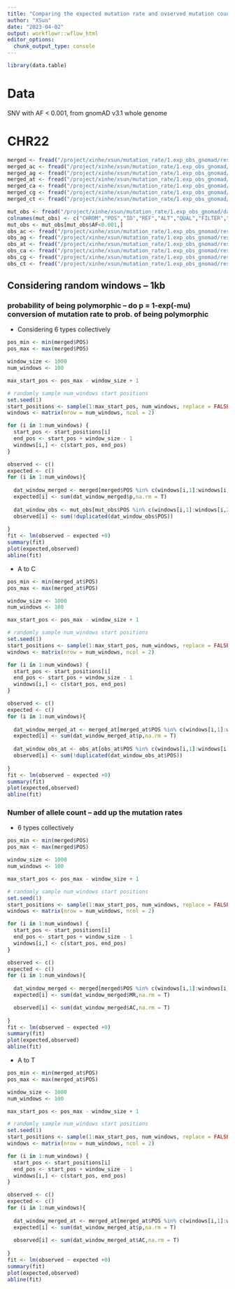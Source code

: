 ```yaml
---
title: "Comparing the expected mutation rate and ovserved mutation counts -- random windows"
author: "XSun"
date: "2023-04-02"
output: workflowr::wflow_html
editor_options:
  chunk_output_type: console
---
```


```r
library(data.table)
```

# Data

SNV with AF < 0.001, from gnomAD v3.1 whole genome 

# CHR22

```r
merged <- fread("/project/xinhe/xsun/mutation_rate/1.exp_obs_gnomad/results/exp_merged_rare_chr22.csv")
merged_ac <- fread("/project/xinhe/xsun/mutation_rate/1.exp_obs_gnomad/results/exp_merged_ac_rare_chr22.csv")
merged_ag <- fread("/project/xinhe/xsun/mutation_rate/1.exp_obs_gnomad/results/exp_merged_ag_rare_chr22.csv")
merged_at <- fread("/project/xinhe/xsun/mutation_rate/1.exp_obs_gnomad/results/exp_merged_at_rare_chr22.csv")
merged_ca <- fread("/project/xinhe/xsun/mutation_rate/1.exp_obs_gnomad/results/exp_merged_ca_rare_chr22.csv")
merged_cg <- fread("/project/xinhe/xsun/mutation_rate/1.exp_obs_gnomad/results/exp_merged_cg_rare_chr22.csv")
merged_ct <- fread("/project/xinhe/xsun/mutation_rate/1.exp_obs_gnomad/results/exp_merged_ct_rare_chr22.csv")

mut_obs <- fread("/project/xinhe/xsun/mutation_rate/1.exp_obs_gnomad/data/chr22.SNV.txt")
colnames(mut_obs) <- c("CHROM","POS","ID","REF","ALT","QUAL","FILTER","AN","AC","AF")
mut_obs <- mut_obs[mut_obs$AF<0.001,]
obs_ac <- fread("/project/xinhe/xsun/mutation_rate/1.exp_obs_gnomad/results/obs_ac_rare_chr22.csv")
obs_ag <- fread("/project/xinhe/xsun/mutation_rate/1.exp_obs_gnomad/results/obs_ag_rare_chr22.csv")
obs_at <- fread("/project/xinhe/xsun/mutation_rate/1.exp_obs_gnomad/results/obs_at_rare_chr22.csv")
obs_ca <- fread("/project/xinhe/xsun/mutation_rate/1.exp_obs_gnomad/results/obs_ca_rare_chr22.csv")
obs_cg <- fread("/project/xinhe/xsun/mutation_rate/1.exp_obs_gnomad/results/obs_cg_rare_chr22.csv")
obs_ct <- fread("/project/xinhe/xsun/mutation_rate/1.exp_obs_gnomad/results/obs_ct_rare_chr22.csv")
```

## Considering random windows -- 1kb

### probability of being polymorphic -- do p = 1-exp(-mu) conversion of mutation rate to prob. of being polymorphic

- Considering 6 types collectively

```r
pos_min <- min(merged$POS)
pos_max <- max(merged$POS)

window_size <- 1000
num_windows <- 100

max_start_pos <- pos_max - window_size + 1

# randomly sample num_windows start positions
set.seed(1)
start_positions <- sample(1:max_start_pos, num_windows, replace = FALSE)
windows <- matrix(nrow = num_windows, ncol = 2)

for (i in 1:num_windows) {
  start_pos <- start_positions[i]
  end_pos <- start_pos + window_size - 1
  windows[i,] <- c(start_pos, end_pos)
}

observed <- c()
expected <- c()
for (i in 1:num_windows){
  
  dat_window_merged <- merged[merged$POS %in% c(windows[i,1]:windows[i,2]),]
  expected[i] <- sum(dat_window_merged$p,na.rm = T)
  
  dat_window_obs <- mut_obs[mut_obs$POS %in% c(windows[i,1]:windows[i,2]),]
  observed[i] <- sum(!duplicated(dat_window_obs$POS))
  
}
fit <- lm(observed ~ expected +0)
summary(fit)
plot(expected,observed)
abline(fit)
```


- A to C

```r
pos_min <- min(merged_at$POS)
pos_max <- max(merged_at$POS)

window_size <- 1000
num_windows <- 100

max_start_pos <- pos_max - window_size + 1

# randomly sample num_windows start positions
set.seed(1)
start_positions <- sample(1:max_start_pos, num_windows, replace = FALSE)
windows <- matrix(nrow = num_windows, ncol = 2)

for (i in 1:num_windows) {
  start_pos <- start_positions[i]
  end_pos <- start_pos + window_size - 1
  windows[i,] <- c(start_pos, end_pos)
}

observed <- c()
expected <- c()
for (i in 1:num_windows){
  
  dat_window_merged_at <- merged_at[merged_at$POS %in% c(windows[i,1]:windows[i,2]),]
  expected[i] <- sum(dat_window_merged_at$p,na.rm = T)
  
  dat_window_obs_at <- obs_at[obs_at$POS %in% c(windows[i,1]:windows[i,2]),]
  observed[i] <- sum(!duplicated(dat_window_obs_at$POS))
  
}
fit <- lm(observed ~ expected +0)
summary(fit)
plot(expected,observed)
abline(fit)
```



### Number of allele count -- add up the mutation rates

- 6 types collectively

```r

pos_min <- min(merged$POS)
pos_max <- max(merged$POS)

window_size <- 1000
num_windows <- 100

max_start_pos <- pos_max - window_size + 1

# randomly sample num_windows start positions
set.seed(1)
start_positions <- sample(1:max_start_pos, num_windows, replace = FALSE)
windows <- matrix(nrow = num_windows, ncol = 2)

for (i in 1:num_windows) {
  start_pos <- start_positions[i]
  end_pos <- start_pos + window_size - 1
  windows[i,] <- c(start_pos, end_pos)
}

observed <- c()
expected <- c()
for (i in 1:num_windows){
  
  dat_window_merged <- merged[merged$POS %in% c(windows[i,1]:windows[i,2]),]
  expected[i] <- sum(dat_window_merged$MR,na.rm = T)

  observed[i] <- sum(dat_window_merged$AC,na.rm = T)
  
}
fit <- lm(observed ~ expected +0)
summary(fit)
plot(expected,observed)
abline(fit)
```


- A to T


```r
pos_min <- min(merged_at$POS)
pos_max <- max(merged_at$POS)

window_size <- 1000
num_windows <- 100

max_start_pos <- pos_max - window_size + 1

# randomly sample num_windows start positions
set.seed(1)
start_positions <- sample(1:max_start_pos, num_windows, replace = FALSE)
windows <- matrix(nrow = num_windows, ncol = 2)

for (i in 1:num_windows) {
  start_pos <- start_positions[i]
  end_pos <- start_pos + window_size - 1
  windows[i,] <- c(start_pos, end_pos)
}

observed <- c()
expected <- c()
for (i in 1:num_windows){
  
  dat_window_merged_at <- merged_at[merged_at$POS %in% c(windows[i,1]:windows[i,2]),]
  expected[i] <- sum(dat_window_merged_at$p,na.rm = T)
  
  observed[i] <- sum(dat_window_merged_at$AC,na.rm = T)
  
}
fit <- lm(observed ~ expected +0)
summary(fit)
plot(expected,observed)
abline(fit)
```